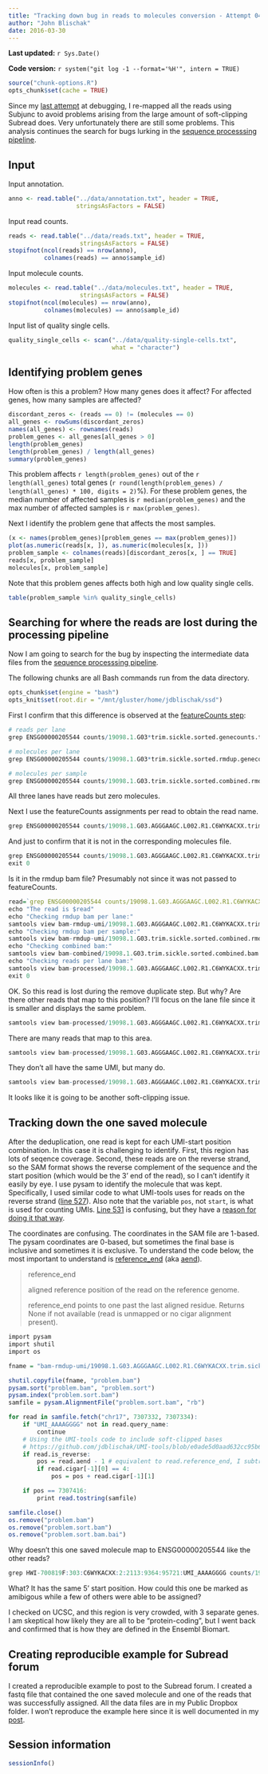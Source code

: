 ```yaml
---
title: "Tracking down bug in reads to molecules conversion - Attempt 04"
author: "John Blischak"
date: 2016-03-30
---
```


**Last updated:** `r Sys.Date()`

**Code version:** `r system("git log -1 --format='%H'", intern = TRUE)`

```r
source("chunk-options.R")
opts_chunk$set(cache = TRUE)
```

Since my [last attempt][attempt-03] at debugging, I re-mapped all the reads using Subjunc to avoid problems arising from the large amount of soft-clipping Subread does.
Very unfortunately there are still some problems.
This analysis continues the search for bugs lurking in the [sequence processsing pipeline][pipeline].

[attempt-03]: bug-conversion-03.html
[pipeline]: process-samples.html

## Input

Input annotation.

```r
anno <- read.table("../data/annotation.txt", header = TRUE,
                   stringsAsFactors = FALSE)
```

Input read counts.

```r
reads <- read.table("../data/reads.txt", header = TRUE,
                    stringsAsFactors = FALSE)
stopifnot(ncol(reads) == nrow(anno),
          colnames(reads) == anno$sample_id)
```

Input molecule counts.

```r
molecules <- read.table("../data/molecules.txt", header = TRUE,
                    stringsAsFactors = FALSE)
stopifnot(ncol(molecules) == nrow(anno),
          colnames(molecules) == anno$sample_id)
```

Input list of quality single cells.

```r
quality_single_cells <- scan("../data/quality-single-cells.txt",
                             what = "character")
```

## Identifying problem genes

How often is this a problem? How many genes does it affect? For affected genes, how many samples are affected?

```r
discordant_zeros <- (reads == 0) != (molecules == 0)
all_genes <- rowSums(discordant_zeros)
names(all_genes) <- rownames(reads)
problem_genes <- all_genes[all_genes > 0]
length(problem_genes)
length(problem_genes) / length(all_genes)
summary(problem_genes)
```

This problem affects `r length(problem_genes)`
out of the `r length(all_genes)` total genes
(`r round(length(problem_genes) / length(all_genes) * 100, digits = 2)`%).
For these problem genes, the median number of affected samples is `r median(problem_genes)`
and the max number of affected samples is `r max(problem_genes)`.

Next I identify the problem gene that affects the most samples.

```r
(x <- names(problem_genes)[problem_genes == max(problem_genes)])
plot(as.numeric(reads[x, ]), as.numeric(molecules[x, ]))
problem_sample <- colnames(reads)[discordant_zeros[x, ] == TRUE]
reads[x, problem_sample]
molecules[x, problem_sample]
```

Note that this problem genes affects both high and low quality single cells.

```r
table(problem_sample %in% quality_single_cells)
```

## Searching for where the reads are lost during the processing pipeline

Now I am going to search for the bug by inspecting the intermediate data files from the [sequence processsing pipeline][pipeline].

The following chunks are all Bash commands run from the data directory.

```r
opts_chunk$set(engine = "bash")
opts_knit$set(root.dir = "/mnt/gluster/home/jdblischak/ssd")
```

First I confirm that this difference is observed at the [featureCounts step][featureCounts]:

[featureCounts]: process-samples.html#count-reads-per-gene

```r
# reads per lane
grep ENSG00000205544 counts/19098.1.G03*trim.sickle.sorted.genecounts.txt | cut -f1,7
```

```r
# molecules per lane
grep ENSG00000205544 counts/19098.1.G03*trim.sickle.sorted.rmdup.genecounts.txt | cut -f1,7
```

```r
# molecules per sample
grep ENSG00000205544 counts/19098.1.G03.trim.sickle.sorted.combined.rmdup.genecounts.txt | cut -f1,7
```

All three lanes have reads but zero molecules.

Next I use the featureCounts assignments per read to obtain the read name.

```r
grep ENSG00000205544 counts/19098.1.G03.AGGGAAGC.L002.R1.C6WYKACXX.trim.sickle.sorted.bam.featureCounts
```

And just to confirm that it is not in the corresponding molecules file.

```r
grep ENSG00000205544 counts/19098.1.G03.AGGGAAGC.L002.R1.C6WYKACXX.trim.sickle.sorted.rmdup.bam.featureCounts
exit 0
```

Is it in the rmdup bam file?
Presumably not since it was not passed to featureCounts.

```r
read=`grep ENSG00000205544 counts/19098.1.G03.AGGGAAGC.L002.R1.C6WYKACXX.trim.sickle.sorted.bam.featureCounts | cut -f1 | head -n 1`
echo "The read is $read"
echo "Checking rmdup bam per lane:"
samtools view bam-rmdup-umi/19098.1.G03.AGGGAAGC.L002.R1.C6WYKACXX.trim.sickle.sorted.rmdup.bam | grep $read
echo "Checking rmdup bam per sample:"
samtools view bam-rmdup-umi/19098.1.G03.trim.sickle.sorted.combined.rmdup.bam | grep $read
echo "Checking combined bam:"
samtools view bam-combined/19098.1.G03.trim.sickle.sorted.combined.bam | grep $read
echo "Checking reads per lane bam:"
samtools view bam-processed/19098.1.G03.AGGGAAGC.L002.R1.C6WYKACXX.trim.sickle.sorted.bam | grep $read
exit 0
```

OK. So this read is lost during the remove duplicate step.
But why?
Are there other reads that map to this position?
I'll focus on the lane file since it is smaller and displays the same problem.

```r
samtools view bam-processed/19098.1.G03.AGGGAAGC.L002.R1.C6WYKACXX.trim.sickle.sorted.bam chr17:7307332-7307334 | wc -l
```

There are many reads that map to this area.

```r
samtools view bam-processed/19098.1.G03.AGGGAAGC.L002.R1.C6WYKACXX.trim.sickle.sorted.bam chr17:7307332-7307334 | grep UMI_AAAAGGGG | wc -l
```

They don't all have the same UMI, but many do.

```r
samtools view bam-processed/19098.1.G03.AGGGAAGC.L002.R1.C6WYKACXX.trim.sickle.sorted.bam chr17:7307332-7307334 | grep UMI_AAAAGGGG | tail
```

It looks like it is going to be another soft-clipping issue.

## Tracking down the one saved molecule

After the deduplication, one read is kept for each UMI-start position combination.
In this case it is challenging to identify.
First, this region has lots of seqence coverage.
Second, these reads are on the reverse strand, so the SAM format shows the reverse complement of the sequence and the start position (which would be the 3' end of the read), so I can't identify it easily by eye.
I use pysam to identify the molecule that was kept.
Specifically, I used similar code to what UMI-tools uses for reads on the reverse strand ([line 527](https://github.com/jdblischak/UMI-tools/blob/e0ade5d0aad632cc95b6dfb95106e18c55ceecf9/dedup_umi.py#L527)).
Also note that the variable `pos`, not `start`, is what is used for counting UMIs.
[Line 531](https://github.com/jdblischak/UMI-tools/blob/e0ade5d0aad632cc95b6dfb95106e18c55ceecf9/dedup_umi.py#L531) is confusing, but they have a [reason for doing it that way](https://github.com/CGATOxford/UMI-tools/issues/11).

The coordinates are confusing.
The coordinates in the SAM file are 1-based.
The pysam coordinates are 0-based, but sometimes the final base is inclusive and sometimes it is exclusive.
To understand the code below, the most important to understand is [reference_end](http://pysam.readthedocs.org/en/latest/api.html#pysam.AlignedSegment.reference_end) (aka [aend](http://pysam.readthedocs.org/en/latest/api.html#pysam.AlignedSegment.aend)).

> reference_end
>
>    aligned reference position of the read on the reference genome.
>
>    reference_end points to one past the last aligned residue. Returns None if not available (read is unmapped or no cigar alignment present).

```r
import pysam
import shutil
import os

fname = "bam-rmdup-umi/19098.1.G03.AGGGAAGC.L002.R1.C6WYKACXX.trim.sickle.sorted.rmdup.bam"

shutil.copyfile(fname, "problem.bam")
pysam.sort("problem.bam", "problem.sort")
pysam.index("problem.sort.bam")
samfile = pysam.AlignmentFile("problem.sort.bam", "rb")

for read in samfile.fetch("chr17", 7307332, 7307334):
    if "UMI_AAAAGGGG" not in read.query_name:
        continue
    # Using the UMI-tools code to include soft-clipped bases
    # https://github.com/jdblischak/UMI-tools/blob/e0ade5d0aad632cc95b6dfb95106e18c55ceecf9/dedup_umi.py#L527
    if read.is_reverse:
        pos = read.aend - 1 # equivalent to read.reference_end, I subtract one so that it is the same number in the BAM file
        if read.cigar[-1][0] == 4:
            pos = pos + read.cigar[-1][1]

    if pos == 7307416:
        print read.tostring(samfile)

samfile.close()
os.remove("problem.bam")
os.remove("problem.sort.bam")
os.remove("problem.sort.bam.bai")
```

Why doesn't this one saved molecule map to ENSG00000205544 like the other reads?

```r
grep HWI-700819F:303:C6WYKACXX:2:2113:9364:95721:UMI_AAAAGGGG counts/19098.1.G03.AGGGAAGC.L002.R1.C6WYKACXX.trim.sickle.sorted.rmdup.bam.featureCounts
```

What? It has the same 5' start position.
How could this one be marked as amibigous while a few of others were able to be assigned?

I checked on UCSC, and this region is very crowded, with 3 separate genes.
I am skeptical how likely they are all to be "protein-coding", but I went back and confirmed that is how they are defined in the Ensembl Biomart.

## Creating reproducible example for Subread forum

I created a reproducible example to post to the Subread forum.
I created a fastq file that contained the one saved molecule and one of the reads that was successfully assigned.
All the data files are in my Public Dropbox folder.
I won't reproduce the example here since it is well documented in my [post](https://groups.google.com/forum/#!topic/subread/Kq12rvPpUf4).

## Session information

```r
sessionInfo()
```
